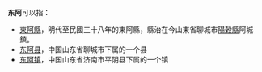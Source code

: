 '''东阿'''可以指：

*[[東阿縣|東阿縣]]，明代至民國三十八年的東阿縣，縣治在今山東省聊城市[[陽穀縣|陽穀縣]]阿城鎮。
*[[东阿县|东阿县]]，中国山东省聊城市下属的一个县
*[[东阿镇|东阿镇]]，中国山东省济南市平阴县下属的一个镇

{{disambig|D|cat=二字中国地名消歧义}}